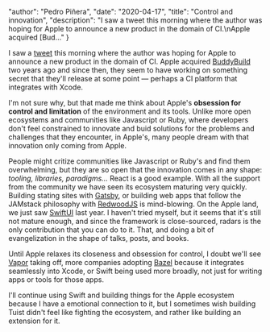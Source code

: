 
  "author": "Pedro Piñera",
  "date": "2020-04-17",
  "title": "Control and innovation",
  "description": "I saw a tweet this morning where the author was hoping for Apple to announce a new product in the domain of CI.\nApple acquired [Bud..."
}




I saw a [tweet](https://twitter.com/kikeenrique/status/1250897617686614016?s=20) this morning where the author was hoping for Apple to announce a new product in the domain of CI.
Apple acquired [BuddyBuild](https://www.buddybuild.com/) two years ago and since then,
they seem to have working on something secret that they'll release at some point ―
perhaps a CI platform that integrates with Xcode.

I'm not sure why,
but that made me think about Apple's **obsession for control and limitation** of the environment and its tools.
Unlike more open ecosystems and communities like Javascript or Ruby,
where developers don't feel constrained to innovate and buid solutions for the problems and challenges that they encounter,
in Apple's,
many people dream with that innovation only coming from Apple.

People might critize communities like Javascript or Ruby's and find them overwhelming,
but they are so open that the innovation comes in any shape: _tooling, libraries, paradigms..._
React is a good example.
With all the support from the community we have seen its ecosystem maturing very quickly.
Building stating sites with [Gatsby](https://www.gatsbyjs.org/),
or building web apps that follow the JAMstack philosophy with [RedwoodJS](https://redwoodjs.com/) is mind-blowing.
On the Apple land, we just saw [SwiftUI](https://developer.apple.com/xcode/swiftui/) last year.
I haven't tried myself,
but it seems that it's still not mature enough,
and since the framework is close-sourced,
radars is the only contribution that you can do to it.
That, and doing a bit of evangelization in the shape of talks, posts, and books.

Until Apple relaxes its closeness and obsession for control,
I doubt we'll see [Vapor](https://vapor.codes/) taking off,
more companies adopting [Bazel](https://bazel.build/) because it integrates seamlessly into Xcode,
or Swift being used more broadly, not just for writing apps or tools for those apps.

I'll continue using Swift and building things for the Apple ecosystem because I have a emotional connection to it,
but I sometimes wish building Tuist didn't feel like fighting the ecosystem,
and rather like building an extension for it.

    